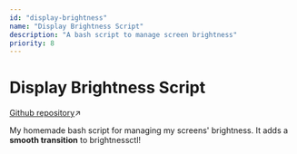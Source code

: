 ```yaml
---
id: "display-brightness"
name: "Display Brightness Script"
description: "A bash script to manage screen brightness"
priority: 8
---
```

# Display Brightness Script

[Github repository](https://github.com/ariannelafraise/display-brightness)↗

My homemade bash script for managing my screens' brightness.
It adds a **smooth transition** to brightnessctl!